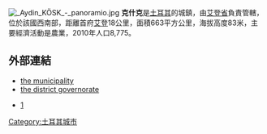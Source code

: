 [[Image:_Aydin_KÖSK_-_panoramio.jpg|thumb]]
'''克什克'''是[[土耳其|土耳其]]的城鎮，由[[艾登省|艾登省]]負責管轄，位於該國西南部，距離首府[[艾登_(土耳其)|艾登]]18公里，面積663平方公里，海拔高度83米，主要經濟活動是農業，2010年人口8,775。

==外部連結==
* [https://web.archive.org/web/20070930044336/http://www.kosk.bel.tr/ the municipality]
* [http://www.kosk.gov.tr the district governorate] {{Wayback|url=http://www.kosk.gov.tr/ |date=20201025214201 }}
{{coord|37.8533|28.0517|type:city|display=title}}
* [http://tureng.com/search/köşk] {{Wayback|url=http://tureng.com/search/k%C3%B6%C5%9Fk |date=20151023130400 }}

{{Turkey-geo-stub}}
[[Category:土耳其城市|Category:土耳其城市]]